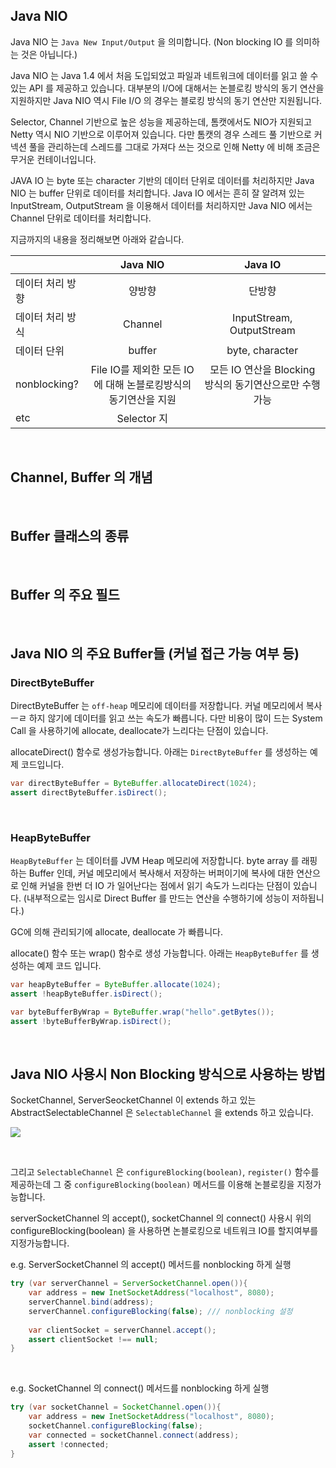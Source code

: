 ## Java NIO

Java NIO 는 `Java New Input/Output` 을 의미합니다. (Non blocking IO 를 의미하는 것은 아닙니다.)<br/>

Java NIO 는 Java 1.4 에서 처음 도입되었고 파일과 네트워크에 데이터를 읽고 쓸 수 있는 API 를 제공하고 있습니다. 대부분의 I/O에 대해서는 논블로킹 방식의 동기 연산을 지원하지만 Java NIO 역시 File I/O 의 경우는 블로킹 방식의 동기 연산만 지원됩니다.<br/>

Selector, Channel 기반으로 높은 성능을 제공하는데, 톰캣에서도 NIO가 지원되고 Netty 역시 NIO 기반으로 이루어져 있습니다. 다만 톰캣의 경우 스레드 풀 기반으로 커넥션 풀을 관리하는데 스레드를 그대로 가져다 쓰는 것으로 인해 Netty 에 비해 조금은 무거운 컨테이너입니다.<br/>

JAVA IO 는 byte 또는 character 기반의 데이터 단위로 데이터를 처리하지만 Java NIO 는 buffer 단위로 데이터를 처리합니다. Java IO 에서는 흔히 잘 알려져 있는 InputStream, OutputStream 을 이용해서 데이터를 처리하지만 Java NIO 에서는 Channel 단위로 데이터를 처리합니다.<br/>

지금까지의 내용을 정리해보면 아래와 같습니다.<br/>

|                  |                           Java NIO                           |                         Java IO                         |
| ---------------- | :----------------------------------------------------------: | :-----------------------------------------------------: |
| 데이터 처리 방향 |                            양방향                            |                         단방향                          |
| 데이터 처리 방식 |                           Channel                            |                InputStream, OutputStream                |
| 데이터 단위      |                            buffer                            |                     byte, character                     |
| nonblocking?     | File IO를 제외한 모든 IO에 대해 논블로킹방식의 동기연산을 지원 | 모든 IO 연산을 Blocking 방식의 동기연산으로만 수행 가능 |
| etc              |                         Selector 지                          |                                                         |

<br/>



## Channel, Buffer 의 개념

<br/>



## Buffer 클래스의 종류

<br/>



## Buffer 의 주요 필드

<br/>



## Java NIO 의 주요 Buffer들 (커널 접근 가능 여부 등)

### DirectByteBuffer

DirectByteBuffer 는 `off-heap` 메모리에 데이터를 저장합니다. 커널 메모리에서 복사ㅡㄹ 하지 않기에 데이터를 읽고 쓰는 속도가 빠릅니다. 다만 비용이 많이 드는 System Call 을 사용하기에 allocate, deallocate가 느리다는 단점이 있습니다.<br/>

allocateDirect() 함수로 생성가능합니다. 아래는 `DirectByteBuffer` 를 생성하는 예제 코드입니다.

```java
var directByteBuffer = ByteBuffer.allocateDirect(1024);
assert directByteBuffer.isDirect(); 
```

<br/>



### HeapByteBuffer

`HeapByteBuffer` 는 데이터를 JVM Heap 메모리에 저장합니다. byte array 를 래핑하는 Buffer 인데, 커널 메모리에서 복사해서 저장하는 버퍼이기에 복사에 대한 연산으로 인해 커널을 한번 더 IO 가 일어난다는 점에서 읽기 속도가 느리다는 단점이 있습니다. (내부적으로는 임시로 Direct Buffer 를 만드는 연산을 수행하기에 성능이 저하됩니다.)<br/>

GC에 의해 관리되기에 allocate, deallocate 가 빠릅니다.<br/>

allocate() 함수 또는 wrap() 함수로 생성 가능합니다. 아래는 `HeapByteBuffer` 를 생성하는 예제 코드 입니다.

```java
var heapByteBuffer = ByteBuffer.allocate(1024);
assert !heapByteBuffer.isDirect(); 

var byteBufferByWrap = ByteBuffer.wrap("hello".getBytes()); 
assert !byteBufferByWrap.isDirect();
```

<br/>



## Java NIO 사용시 Non Blocking 방식으로 사용하는 방법

SocketChannel, ServerSeocketChannel 이 extends 하고 있는 AbstractSelectableChannel 은 `SelectableChannel` 을 extends 하고 있습니다.<br/>

![](./img/what-is-nio/SELECTABLE-CHANNEL.png)

<br/>



그리고 `SelectableChannel` 은 `configureBlocking(boolean)`, `register()` 함수를 제공하는데 그 중 `configureBlocking(boolean)` 메서드를 이용해 논블로킹을 지정가능합니다.

serverSocketChannel 의 accept(), socketChannel 의 connect() 사용시 위의 configureBlocking(boolean) 을 사용하면 논블로킹으로 네트워크 IO를 할지여부를 지정가능합니다.<br/>



e.g. ServerSocketChannel 의 accept() 메서드를 nonblocking 하게 실행

```java
try (var serverChannel = ServerSocketChannel.open()){
    var address = new InetSocketAddress("localhost", 8080);
    serverChannel.bind(address);
    serverChannel.configureBlocking(false); /// nonblocking 설정 
    
    var clientSocket = serverChannel.accept(); 
    assert clientSocket !== null;
}
```

 <br/>



e.g. SocketChannel 의 connect() 메서드를 nonblocking 하게 실행

```java
try (var socketChannel = SocketChannel.open()){
    var address = new InetSocketAddress("localhost", 8080);
    socketChannel.configureBlocking(false);
    var connected = socketChannel.connect(address);
    assert !connected;
}
```

<br/>